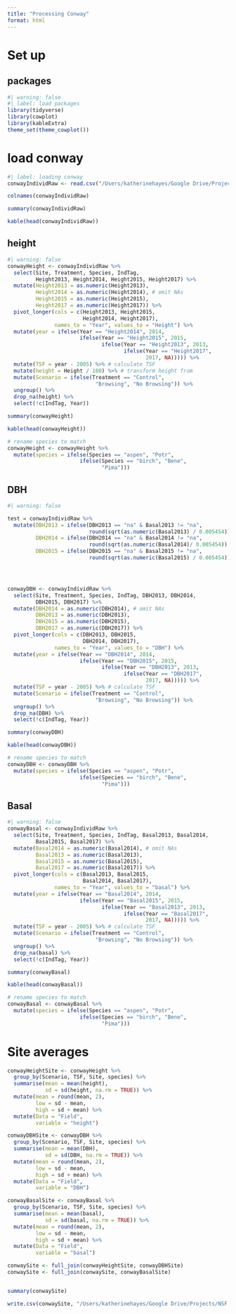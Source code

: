 ```yaml
---
title: "Processing Conway"
format: html
---
```


# Set up

## packages
```r
#| warning: false
#| label: load packages
library(tidyverse)
library(cowplot)
library(kableExtra)
theme_set(theme_cowplot())
```

# load conway
```r
#| label: loading conway
conwayIndividRaw <- read.csv("/Users/katherinehayes/Google Drive/Projects/NSF Postdoc/Manuscripts/ConwayAgeGrowth/data/Conway_Exclosure.csv")

colnames(conwayIndividRaw)

summary(conwayIndividRaw)

kable(head(conwayIndividRaw))
```

## height
```r
#| warning: false
conwayHeight <- conwayIndividRaw %>%
  select(Site, Treatment, Species, IndTag,
         Height2013, Height2014, Height2015, Height2017) %>%
  mutate(Height2013 = as.numeric(Height2013),
         Height2014 = as.numeric(Height2014), # omit NAs
         Height2015 = as.numeric(Height2015),
         Height2017 = as.numeric(Height2017)) %>%
  pivot_longer(cols = c(Height2013, Height2015, 
                        Height2014, Height2017),
               names_to = "Year", values_to = "Height") %>%
  mutate(year = ifelse(Year == "Height2014", 2014,
                       ifelse(Year == "Height2015", 2015,
                              ifelse(Year == "Height2013", 2013,
                                     ifelse(Year == "Height2017",
                                            2017, NA))))) %>%
  mutate(TSF = year - 2005) %>% # calculate TSF
  mutate(height = Height / 100) %>% # transform height from 
  mutate(Scenario = ifelse(Treatment == "Control", 
                            "Browsing", "No Browsing")) %>%
  ungroup() %>%
  drop_na(height) %>%
  select(!c(IndTag, Year))

summary(conwayHeight)

kable(head(conwayHeight))

# rename species to match
conwayHeight <- conwayHeight %>%
  mutate(species = ifelse(Species == "aspen", "Potr",
                       ifelse(Species == "birch", "Bene",
                              "Pima")))
```

## DBH
```r
#| warning: false

test = conwayIndividRaw %>%
  mutate(DBH2013 = ifelse(DBH2013 == "na" & Basal2013 != "na",
                          round(sqrt(as.numeric(Basal2013) / 0.005454)), DBH2013),
         DBH2014 = ifelse(DBH2014 == "na" & Basal2014 != "na",
                          round(sqrt(as.numeric(Basal2014)/ 0.005454)), DBH2014),
         DBH2015 = ifelse(DBH2015 == "na" & Basal2015 != "na", 
                          round(sqrt(as.numeric(Basal2015) / 0.005454)), DBH2015))




conwayDBH <- conwayIndividRaw %>%
  select(Site, Treatment, Species, IndTag, DBH2013, DBH2014,
         DBH2015, DBH2017) %>%
  mutate(DBH2014 = as.numeric(DBH2014), # omit NAs
         DBH2013 = as.numeric(DBH2013),
         DBH2015 = as.numeric(DBH2015),
         DBH2017 = as.numeric(DBH2017)) %>%
  pivot_longer(cols = c(DBH2013, DBH2015, 
                        DBH2014, DBH2017),
               names_to = "Year", values_to = "DBH") %>%
  mutate(year = ifelse(Year == "DBH2014", 2014,
                       ifelse(Year == "DBH2015", 2015,
                              ifelse(Year == "DBH2013", 2013,
                                     ifelse(Year == "DBH2017",
                                            2017, NA))))) %>%
  mutate(TSF = year - 2005) %>% # calculate TSF
  mutate(Scenario = ifelse(Treatment == "Control", 
                            "Browsing", "No Browsing")) %>%
  ungroup() %>%
  drop_na(DBH) %>%
  select(!c(IndTag, Year))

summary(conwayDBH)

kable(head(conwayDBH))

# rename species to match
conwayDBH <- conwayDBH %>%
  mutate(species = ifelse(Species == "aspen", "Potr",
                       ifelse(Species == "birch", "Bene",
                              "Pima")))
```


## Basal
```r
#| warning: false
conwayBasal <- conwayIndividRaw %>%
  select(Site, Treatment, Species, IndTag, Basal2013, Basal2014,
         Basal2015, Basal2017) %>%
  mutate(Basal2014 = as.numeric(Basal2014), # omit NAs
         Basal2013 = as.numeric(Basal2013),
         Basal2015 = as.numeric(Basal2015),
         Basal2017 = as.numeric(Basal2017)) %>%
  pivot_longer(cols = c(Basal2013, Basal2015, 
                        Basal2014, Basal2017),
               names_to = "Year", values_to = "basal") %>%
  mutate(year = ifelse(Year == "Basal2014", 2014,
                       ifelse(Year == "Basal2015", 2015,
                              ifelse(Year == "Basal2013", 2013,
                                     ifelse(Year == "Basal2017",
                                            2017, NA))))) %>%
  mutate(TSF = year - 2005) %>% # calculate TSF
  mutate(Scenario = ifelse(Treatment == "Control", 
                            "Browsing", "No Browsing")) %>%
  ungroup() %>%
  drop_na(basal) %>%
  select(!c(IndTag, Year))

summary(conwayBasal)

kable(head(conwayBasal))

# rename species to match
conwayBasal <- conwayBasal %>%
  mutate(species = ifelse(Species == "aspen", "Potr",
                       ifelse(Species == "birch", "Bene",
                              "Pima")))
```

# Site averages

```r
conwayHeightSite <- conwayHeight %>%
  group_by(Scenario, TSF, Site, species) %>%
  summarise(mean = mean(height),
            sd = sd(height, na.rm = TRUE)) %>%
  mutate(mean = round(mean, 2),
         low = sd - mean,
         high = sd + mean) %>%
  mutate(Data = "Field",
         variable = "height")

conwayDBHSite <- conwayDBH %>%
  group_by(Scenario, TSF, Site, species) %>%
  summarise(mean = mean(DBH),
            sd = sd(DBH, na.rm = TRUE)) %>%
  mutate(mean = round(mean, 2),
         low = sd - mean,
         high = sd + mean) %>%
  mutate(Data = "Field",
         variable = "DBH")

conwayBasalSite <- conwayBasal %>%
  group_by(Scenario, TSF, Site, species) %>%
  summarise(mean = mean(basal),
            sd = sd(basal, na.rm = TRUE)) %>%
  mutate(mean = round(mean, 2),
         low = sd - mean,
         high = sd + mean) %>%
  mutate(Data = "Field",
         variable = "basal")

conwaySite <- full_join(conwayHeightSite, conwayDBHSite)
conwaySite <- full_join(conwaySite, conwayBasalSite)


summary(conwaySite)

write.csv(conwaySite, "/Users/katherinehayes/Google Drive/Projects/NSF Postdoc/Manuscripts/ConwayAgeGrowth/data/Conway_data.csv", row.names = FALSE)
```